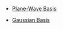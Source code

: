 *[[Plane-Wave Density Functional Theory|Plane-Wave Basis]]

*[[Gaussian Basis AIMD|Gaussian Basis]]
